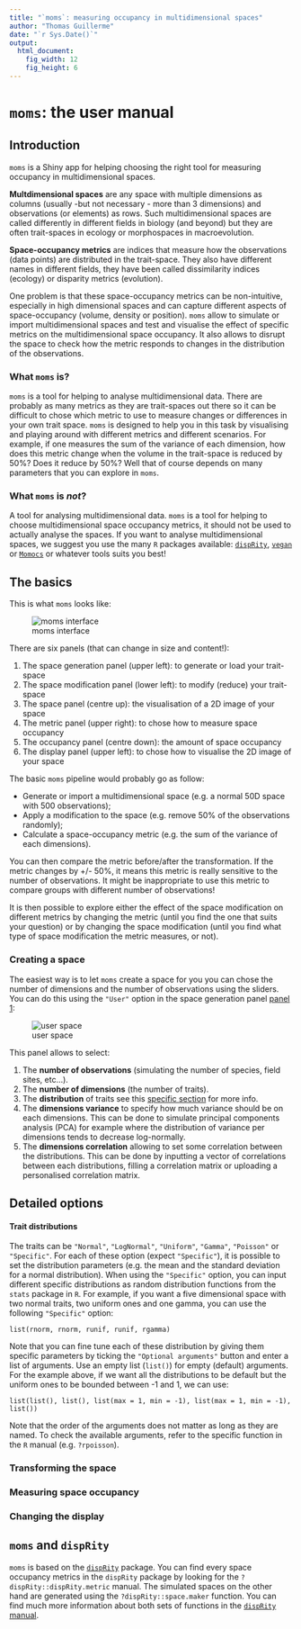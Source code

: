 ```yaml
---
title: "`moms`: measuring occupancy in multidimensional spaces"
author: "Thomas Guillerme"
date: "`r Sys.Date()`"
output:
  html_document:
    fig_width: 12
    fig_height: 6
---
```


# `moms`: the user manual

## Introduction

`moms` is a Shiny app for helping choosing the right tool for measuring occupancy in multidimensional spaces.

**Multdimensional spaces** are any space with multiple dimensions as columns (usually -but not necessary - more than 3 dimensions) and observations (or elements) as rows.
Such multidimensional spaces are called differently in different fields in biology (and beyond) but they are often trait-spaces in ecology or morphospaces in macroevolution.

**Space-occupancy metrics** are indices that measure how the observations (data points) are distributed in the trait-space.
They also have different names in different fields, they have been called dissimilarity indices (ecology) or disparity metrics (evolution).

One problem is that these space-occupancy metrics can be non-intuitive, especially in high dimensional spaces and can capture different aspects of space-occupancy (volume, density or position).
`moms` allow to simulate or import multidimensional spaces and test and visualise the effect of specific metrics on the multidimensional space occupancy.
It also allows to disrupt the space to check how the metric responds to changes in the distribution of the observations.

### What `moms` is?

`moms` is a tool for helping to analyse multidimensional data.
There are probably as many metrics as they are trait-spaces out there so it can be difficult to chose which metric to use to measure changes or differences in your own trait space.
`moms` is designed to help you in this task by visualising and playing around with different metrics and different scenarios.
For example, if one measures the sum of the variance of each dimension, how does this metric change when the volume in the trait-space is reduced by 50%? Does it reduce by 50%? Well that of course depends on many parameters that you can explore in `moms`.

### What `moms` is *not*?

A tool for analysing multidimensional data.
`moms` is a tool for helping to choose multidimensional space occupancy metrics, it should not be used to actually analyse the spaces.
If you want to analyse multidimensional spaces, we suggest you use the many `R` packages available: [`dispRity`](https://cran.r-project.org/web/packages/dispRity/index.html), [`vegan`](https://cran.r-project.org/web/packages/vegan/index.html) or [`Momocs`](https://cran.r-project.org/web/packages/Momocs/index.html) or whatever tools suits you best!

## The basics {#basics}

This is what `moms` looks like:

![moms interface](moms_screenshots/full_interface.png "moms interface")

There are six panels (that can change in size and content!):

1. The space generation panel (upper left): to generate or load your trait-space 
2. The space modification panel (lower left): to modify (reduce) your trait-space
3. The space panel (centre up): the visualisation of a 2D image of your space
4. The metric panel (upper right): to chose how to measure space occupancy
5. The occupancy panel (centre down): the amount of space occupancy
6. The display panel (upper left): to chose how to visualise the 2D image of your space

The basic `moms` pipeline would probably go as follow:

 * Generate or import a multidimensional space (e.g. a normal 50D space with 500 observations);
 * Apply a modification to the space (e.g. remove 50% of the observations randomly);
 * Calculate a space-occupancy metric (e.g. the sum of the variance of each dimensions).

You can then compare the metric before/after the transformation.
If the metric changes by +/- 50%, it means this metric is really sensitive to the number of observations.
It might be inappropriate to use this metric to compare groups with different number of observations!

It is then possible to explore either the effect of the space modification on different metrics by changing the metric (until you find the one that suits your question) or by changing the space modification (until you find what type of space modification the metric measures, or not).

### Creating a space

The easiest way is to let `moms` create a space for you you can chose the number of dimensions and the number of observations using the sliders.
You can do this using the `"User"` option in the space generation panel [panel 1](#basics):

![user space](moms_screenshots/Simulated_spaces.png "user space")

This panel allows to select:

1. The **number of observations** (simulating the number of species, field sites, etc...).
2. The **number of dimensions** (the number of traits).
3. The **distribution** of traits see this [specific section](#traits_distributions) for more info.
4. The **dimensions variance** to specify how much variance should be on each dimensions.
This can be done to simulate principal components analysis (PCA) for example where the distribution of variance per dimensions tends to decrease log-normally.
5. The **dimensions correlation** allowing to set some correlation between the distributions.
This can be done by inputting a vector of correlations between each distributions, filling a correlation matrix or uploading a personalised correlation matrix. 


## Detailed options

#### Trait distributions {#traits_distributions}

The traits can be `"Normal"`, `"LogNormal"`, `"Uniform"`, `"Gamma"`, `"Poisson"` or `"Specific"`.
For each of these option (expect `"Specific"`), it is possible to set the distribution parameters (e.g. the mean and the standard deviation for a normal distribution).
When using the `"Specific"` option, you can input different specific distributions as random distribution functions from the `stats` package in `R`.
For example, if you want a five dimensional space with two normal traits, two uniform ones and one gamma, you can use the following `"Specific"` option:

```
list(rnorm, rnorm, runif, runif, rgamma)
```

Note that you can fine tune each of these distribution by giving them specific parameters by ticking the `"Optional arguments"` button and enter a list of arguments. Use an empty list (`list()`) for empty (default) arguments.
For the example above, if we want all the distributions to be default but the uniform ones to be bounded between -1 and 1, we can use:

```
list(list(), list(), list(max = 1, min = -1), list(max = 1, min = -1), list())
```

Note that the order of the arguments does not matter as long as they are named.
To check the available arguments, refer to the specific function in the `R` manual (e.g. `?rpoisson`).

### Transforming the space

### Measuring space occupancy

### Changing the display



## `moms` and `dispRity`

`moms` is based on the [`dispRity`](https://cran.r-project.org/web/packages/dispRity/index.html) package.
You can find every space occupancy metrics in the `dispRity` package by looking for the `?dispRity::dispRity.metric` manual.
The simulated spaces on the other hand are generated using the `?dispRity::space.maker` function.
You can find much more information about both sets of functions in the [`dispRity` manual](https://tguillerme.github.io/dispRity.html).
